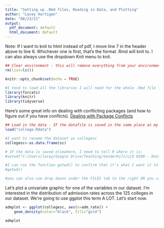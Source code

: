 ---
title: "Setting up .Rmd files, Reading in Data, and Plotting"
author: "Lacey Hartigan"
date: "08/23/21"
output:
  pdf_document: default
  html_document: default
---

Note: If I want to knit to html instead of pdf, I move line 7 in the header above to line 6. Whichever one is first, that's the format .Rmd will knit to. I can also always use the dropdown Knit menu to knit. 

```{r include=FALSE}
## Clear environment - this will remove everything from your environment (I tend to do this when I start a new project/analysis)
rm(list=ls())

knitr::opts_chunk$set(echo = TRUE)
```

```{r load libraries}
#I tend to load all the libraries I will need for the whole .Rmd file first. Also, remember that whatever you load last will override the others IF there are overlapping commands. So, I typically load tidyverse last. If you're getting weird issues - you can try loading packages in a different order
library(forcats)
library(knitr)
library(tidyverse)
```

Here's some great info on dealing with conflicting packages (and how to figure out if you have conflicts). [Dealing with Package Conflicts](https://www.tidyverse.org/blog/2018/06/conflicted/)

```{r load_data}
## Load in the data - IF the datafile is saved in the same place as my .Rmd file, this works
load("college.Rdata")

#I want to rename the dataset as collegesc
collegesc<-as.data.frame(sc)

# IF the data is saved elsewhere, I need to tell R where it is:
#setwd("C:/Users/lacey/Google Drive/Teaching/Vanderbilt/LLO 8200 - Data Science/Async .Rmd files")

#I can run the function getwd() to confirm that it's what I want it to be
#getwd()

#you can also use drop downs under the FILES tab to the right OR you can use the "Session" tab at the top
```

Let's plot a univariate graphic for one of the variables in our dataset. I'm interested in the distribution of admission rates across the 125 colleges in our dataset. We're going to use ggplot this term A LOT. Let's start now. 
```{r}
admplot <- ggplot(collegesc, aes(x=adm_rate)) +  
    geom_density(color="black", fill="gold")

admplot
```

